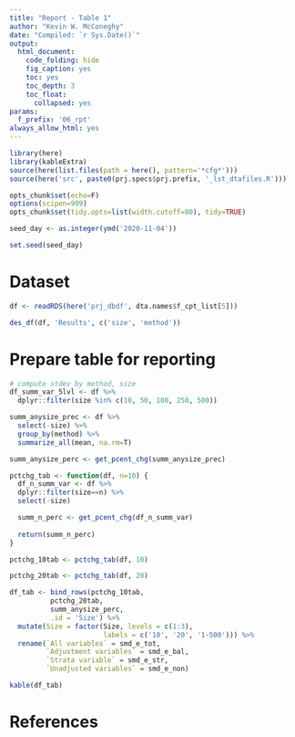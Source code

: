 ```yaml
---
title: "Report - Table 1"
author: "Kevin W. McConeghy"
date: "Compiled: `r Sys.Date()`"
output:
  html_document:
    code_folding: hide
    fig_caption: yes
    toc: yes
    toc_depth: 3
    toc_float:
      collapsed: yes
params:
  f_prefix: '06_rpt'
always_allow_html: yes
---
```


```r
library(here)
library(kableExtra)
source(here(list.files(path = here(), pattern='*cfg*')))
source(here('src', paste0(prj.specs$prj.prefix, '_lst_dtafiles.R')))

opts_chunk$set(echo=F) 
options(scipen=999)
opts_chunk$set(tidy.opts=list(width.cutoff=80), tidy=TRUE)

seed_day <- as.integer(ymd('2020-11-04'))

set.seed(seed_day)
```

# Dataset  

```r
df <- readRDS(here('prj_dbdf', dta.names$f_cpt_list[5]))

des_df(df, 'Results', c('size', 'method'))
```

# Prepare table for reporting  

```r
# compute stdev by method, size
df_summ_var_5lvl <- df %>%
  dplyr::filter(size %in% c(10, 50, 100, 250, 500)) 
```

```r
summ_anysize_prec <- df %>%
  select(-size) %>%
  group_by(method) %>%
  summarize_all(mean, na.rm=T) 

summ_anysize_perc <- get_pcent_chg(summ_anysize_prec)
```

```r
pctchg_tab <- function(df, n=10) {
  df_n_summ_var <- df %>%
  dplyr::filter(size==n) %>%
  select(-size)

  summ_n_perc <- get_pcent_chg(df_n_summ_var)
  
  return(summ_n_perc)
}
```

```r
pctchg_10tab <- pctchg_tab(df, 10)
```

```r
pctchg_20tab <- pctchg_tab(df, 20)
```

```r
df_tab <- bind_rows(pctchg_10tab,
          pctchg_20tab,
          summ_anysize_perc,
          .id = 'Size') %>%
  mutate(Size = factor(Size, levels = c(1:3), 
                       labels = c('10', '20', '1-500'))) %>%
  rename(`All variables` = smd_e_tot,
         `Adjustment variables` = smd_e_bal,
         `Strata variable` = smd_e_str,
         `Unadjusted variables` = smd_e_non) 
```

```r
kable(df_tab) 
```

# References  
